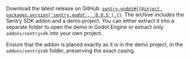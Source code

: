 Download the latest release on GitHub: [`sentry-godot#{{@inject packages.version('sentry.godot', '0.0.5') }}`](https://github.com/getsentry/sentry-godot/releases/). The archive includes the Sentry SDK addon and a demo project. You can either extract it into a separate folder to open the demo in Godot Engine or extract only `addons/sentrysdk` into your own project.

<Alert>

Ensure that the addon is placed exactly as it is in the demo project, in the `addons/sentrysdk` folder, preserving the exact casing.

</Alert>
